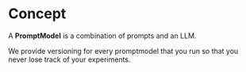 # Concept

A **PromptModel** is a combination of prompts and an LLM.

We provide versioning for every promptmodel that you run so that you never lose track of your experiments.
